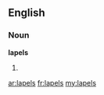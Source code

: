 ==English==

===Noun===
'''lapels'''

# {{plural of|[[lapel]]}}

[[ar:lapels]]
[[fr:lapels]]
[[my:lapels]]